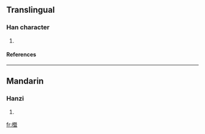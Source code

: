 ==Translingual==
===Han character===
{{Han char|rn=75|rad=木|as=15|sn=19|four=|canj=木日山一 (DAUM)}}
# {{defn|Han|sort=木15}}
====References====
{{Han ref|kx=0561.230|dkj=15853|dj=0950.140|hdz=21317.050|uh=6AED|ud=27373}}

----
==Mandarin==
===Hanzi===
{{cmn-hanzi|pin=[[jì]] (ji4), [[jié]] (jie2)|wg=chi<sup>4</sup>, chieh<sup>2</sup>}}
# {{defn|Mandarin}}

[[fr:櫭]]